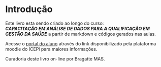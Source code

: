# Introdução {.unnumbered}

Este livro esta sendo criado ao longo do curso:\
***CAPACITAÇÃO EM ANÁLISE DE DADOS PARA A QUALIFICAÇÃO EM GESTÃO DA SAÚDE*** a partir de markdown e códigos gerados nas aulas.

Acesse o [portal do aluno](https://ead.icepi.es.gov.br/icepi/) através do link disponibilizado pela plataforma moodle do ICEPi para maiores informações.

Curadoria deste livro on-line por Bragatte MAS.
